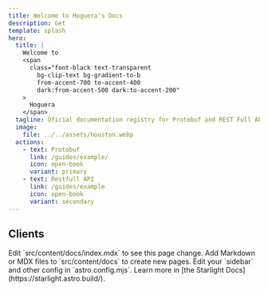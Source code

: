 ```yaml
---
title: Welcome to Hoguera's Docs
description: Get
template: splash
hero:
  title: |
    Welcome to
    <span
      class="font-black text-transparent
        bg-clip-text bg-gradient-to-b
        from-accent-700 to-accent-400
        dark:from-accent-500 dark:to-accent-200"
    >
      Hoguera
    </span>
  tagline: Oficial documentation registry for Protobuf and REST Full API.
  image:
    file: ../../assets/houston.webp
  actions:
    - text: Protobuf
      link: /guides/example/
      icon: open-book
      variant: primary
    - text: Restfull API
      link: /guides/example
      icon: open-book
      variant: secondary
---
```



## Clients

<CardGrid stagger>
	<Card title="Update content" icon="pencil">
		Edit `src/content/docs/index.mdx` to see this page change.
	</Card>
	<Card title="Add new content" icon="add-document">
		Add Markdown or MDX files to `src/content/docs` to create new pages.
	</Card>
	<Card title="Configure your site" icon="setting">
		Edit your `sidebar` and other config in `astro.config.mjs`.
	</Card>
	<Card title="Read the docs" icon="open-book">
		Learn more in [the Starlight Docs](https://starlight.astro.build/).
	</Card>
</CardGrid>
